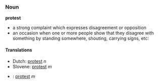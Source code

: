 ===Noun===
'''protest'''

* a strong complaint which expresses disagreement or opposition
* an occasion when one or more people show that they disagree with something by standing somewhere, shouting, carrying signs, etc:

====Translations====
*Dutch: [[protest]] ''n''
*Slovene: [[protest]] ''m''
*{{pl}}: [[protest]] ''m''